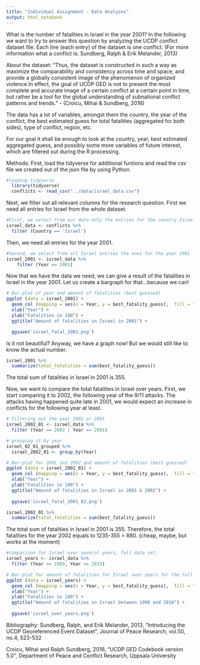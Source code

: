 ---
title: "Individual Assignment - Data Analyzes"
output: html_notebook
---

What is the number of fatalities in Israel in the year 2001? In the following we want to try to answer this question by analyzing the UCDP conflict dataset file. Each line (each entry) of the dataset is one conflict. (For more information what a conflict is: Sundberg, Ralph & Erik Melander, 2013)

About the dataset:
"Thus, the dataset is constructed in such a way as maximize the comparability and consistency across time and space, and provide a globally consistent image of the
phenomenon of organized violence.In effect, the goal of UCDP GED is not to present the most complete and accurate image of a certain conflict at a certain point in time, but rather be a tool for the global understanding of subnational conflict patterns and trends." - (Croicu, Mihai & Sundberg, 2016)

The data has a lot of variables, amongst them the country, the year of the conflict, the best estimated guess for total fatalities (aggregated for both sides), type of conflict, region, etc.

For our goal it shall be enough to look at the country, year, best estimated aggregated guess, and possibly some more variables of future interest, which are filtered out during the R processing.

Methods:
First, load the tidyverse for additional funtions and read the csv file we created out of the json file by using Python.


```{r}
#loading tidyverse
  library(tidyverse)
  conflicts <- read_csv("../data/israel_data.csv")

```

Next, we filter out all relevant columns for the research question. First we need all entries for Israel from the whole dataset.
```{r}
#First, we select from our data only the entries for the country Israel.
israel_data <- conflicts %>%
  filter (Country == 'Israel')
```
Then, we need all entries for the year 2001.
```{r}
#Second, we select from all Israel entries the ones for the year 2001
israel_2001 <- israel_data %>%
    filter (Year == 2001)
```
Now that we have the data we need, we can give a result of the fatalities in Israel in the year 2001. Let us create a bargraph for that...because we can!
```{r}
# Bar-plot of year and amount of fatalities (best guessed)
ggplot (data = israel_2001) +
  geom_col (mapping = aes(x = Year, y = best_fatality_guess),  fill = "blue")  +
  xlab("Year") +
  ylab("Fatalities in 100") +
  ggtitle("Amount of fatalities in Israel in 2001") +

  ggsave('israel_fatal_2001.png')

```
Is it not beautiful?
Anyway, we have a graph now! But we would still like to know the actual number.

```{r}
israel_2001 %>%
  summarize(total_fatalities = sum(best_fatality_guess))
```
The total sum of fatalities in Israel in 2001 is 355.


Now, we want to compare the total fatalities in Israel over years. First, we start comparing it to 2002, the following year of the 9/11 attacks. The attacks having happened quite late in 2001, we would expect an increase in conflicts for the following year at least.

```{r}
# Filtering out the year 2002 or 2001
israel_2002_01 <- israel_data %>% 
  filter (Year == 2002 | Year == 2001)
```

```{r}
# grouping it by year
israel_02_01_grouped %>%
  israel_2002_01 <- group_by(Year)
```

```{r}
# Bar-plot for 2001 and 2002 and amount of fatalities (best guessed)
ggplot (data = israel_2002_01) +
  geom_col (mapping = aes(x = Year, y = best_fatality_guess),  fill = "blue")  +
  xlab("Year") +
  ylab("Fatalities in 100") +
  ggtitle("Amount of fatalities in Israel in 2001 & 2002") +
  
  ggsave('israel_fatal_2001_02.png')
```
```{r}
israel_2002_01 %>%
  summarize(total_fatalities = sum(best_fatality_guess))
```
The total sum of fatalities in Israel in 2001 is 355. Therefore, the total fatalities for the year 2002 equals to 1235-355 = 880.
(cheap, maybe, but works at the moment)


```{r}
#comparison for Israel over several years, full data set.
israel_years <- israel_data %>%
  filter (Year >= 1989, Year <= 2015)
```

```{r}
# Bar-plot for amount of fatalities for Israel over years for the full data set 1989 - 2015 (26 years)
ggplot (data = israel_years) +
  geom_col (mapping = aes(x = Year, y = best_fatality_guess),  fill = "blue")  +
  xlab("Year") +
  ylab("Fatalities in 100") +
  ggtitle("Amount of fatalities in Israel between 1990 and 2010") +
  
  ggsave('israel_over_years.png')
```



Bibliography:
Sundberg, Ralph, and Erik Melander, 2013, “Introducing the UCDP Georeferenced Event Dataset”,
Journal of Peace Research, vol.50, no.4, 523-532

Croicu, Mihai and Ralph Sundberg, 2016, “UCDP GED Codebook version 5.0”, Department of
Peace and Conflict Research, Uppsala University
